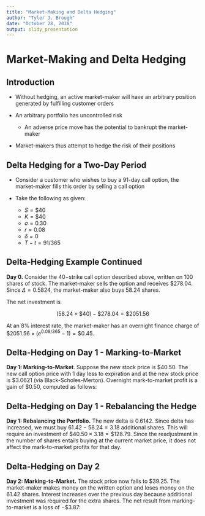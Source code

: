 ```yaml
---
title: "Market-Making and Delta Hedging"
author: "Tyler J. Brough"
date: "October 28, 2018"
output: slidy_presentation
---
```


# Market-Making and Delta Hedging

## Introduction

- Without hedging, an active market-maker will have an arbitrary position generated by fulfilling customer orders

- An arbitrary portfolio has uncontrolled risk
	* An adverse price move has the potential to bankrupt the market-maker

- Market-makers thus attempt to hedge the risk of their positions


## Delta Hedging for a Two-Day Period

- Consider a customer who wishes to buy a $91$-day call option, the market-maker fills this order by selling a call option

- Take the following as given:
	* $S = \$40$
	* $K = \$40$
	* $\sigma = 0.30$
	* $r = 0.08$
	* $\delta = 0$
	* $T - t = 91/365$


## Delta-Hedging Example Continued

__Day 0.__ Consider the $40-$strike call option described above, written on $100$ shares of stock. The market-maker sells the option and receives $\$278.04$. Since
$\Delta = 0.5824$, the market-maker also buys $58.24$ shares. 

The net investment is

$$
(58.24 \times \$40) - \$278.04 = \$2051.56
$$

At an $8\%$ interest rate, the market-maker has an overnight finance charge of
$\$2051.56 \times (e^{0.08/365} - 1) = \$0.45$.

## Delta-Hedging on Day 1 - Marking-to-Market

__Day 1: Marking-to-Market__. Suppose the new stock price is $\$40.50$. The new
call option price with $1$ day less to expiration and at the new stock price is
$\$3.0621$ (via Black-Scholes-Merton). Overnight mark-to-market profit is a gain
of $\$0.50$, computed as follows:

\begin{table}[h]
\centering
\begin{tabular}{lr}
Gain on $58.24$ shares      & $58.24 \times (\$40.50 - \$40) = \$29.12$         \\
Gain on written call option & $\$278.04 - \$306.21 = -\$28.17$                  \\ 
Interest                    &  $-(e^{0.08/365} - 1) \times \$2051.56 = -\$0.45$ \\
\hline
\textbf{Overnight Profit}   & \textbf{$\$0.50$}                                 \\
\end{tabular}
\end{table}


## Delta-Hedging on Day 1 - Rebalancing the Hedge 

__Day 1: Rebalancing the Portfolio.__ The new delta is $0.6142$. Since delta has
increased, we must buy $61.42 - 58.24 = 3.18$ additional shares. This will require
an investment of $\$40.50 \times 3.18 = \$128.79$. Since the readjustment in the 
number of shares entails buying at the current market price, it does not affect
the mark-to-market profits for that day. 


## Delta-Hedging on Day 2

__Day 2: Marking-to-Market.__ The stock price now falls to $\$39.25$. The
market-maker makes money on the written option and loses money on the $61.42$
shares. Interest increases over the previous day because additional investment
was required for the extra shares. The net result from marking-to-market is a 
loss of $-\$3.87$:

\begin{table}[h]
\centering
\begin{tabular}{lr}
Gain on $61.42$ shares      & $61.42 \times (\$39.25 - \$40.50) = -\$76.78$    \\
Gain on written call option & $\$306.21 - \$232.82 = \$73.39$                  \\
Interest                    & $-(e^{0.08/365} - 1) \times \$2181.30 = -\$0.48$ \\
\hline
\textbf{Overnight Profit}   & \textbf{-$\$3.87$}                                \\
\end{tabular}
\end{table}



